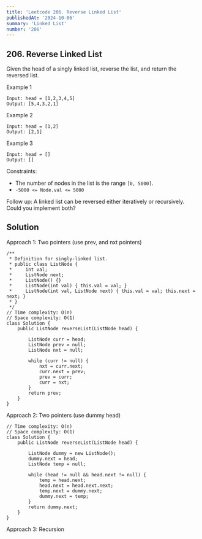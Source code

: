 ```yaml
---
title: 'Leetcode 206. Reverse Linked List'
publishedAt: '2024-10-06'
summary: 'Linked List'
number: '206'
---
```


## 206. Reverse Linked List

Given the head of a singly linked list, reverse the list, and return the reversed list.

Example 1
`````
Input: head = [1,2,3,4,5]
Output: [5,4,3,2,1]
`````

Example 2
`````
Input: head = [1,2]
Output: [2,1]
`````

Example 3
`````
Input: head = []
Output: []
`````

Constraints:

- The number of nodes in the list is the range `[0, 5000]`.
- `-5000 <= Node.val <= 5000`

Follow up: A linked list can be reversed either iteratively or recursively. Could you implement both?

## Solution
Approach 1: Two pointers (use prev, and nxt pointers)
````
/**
 * Definition for singly-linked list.
 * public class ListNode {
 *     int val;
 *     ListNode next;
 *     ListNode() {}
 *     ListNode(int val) { this.val = val; }
 *     ListNode(int val, ListNode next) { this.val = val; this.next = next; }
 * }
 */
// Time complexity: O(n)
// Space complexity: O(1)
class Solution {
    public ListNode reverseList(ListNode head) {
        
        ListNode curr = head;
        ListNode prev = null;
        ListNode nxt = null;
        
        while (curr != null) {
            nxt = curr.next;
            curr.next = prev;
            prev = curr;
            curr = nxt;
        }
        return prev;
    }
}
````

Approach 2: Two pointers (use dummy head)
````
// Time complexity: O(n)
// Space complexity: O(1)
class Solution {
    public ListNode reverseList(ListNode head) {
        
        ListNode dummy = new ListNode();
        dummy.next = head;
        ListNode temp = null;

        while (head != null && head.next != null) {
            temp = head.next;
            head.next = head.next.next;
            temp.next = dummy.next;
            dummy.next = temp;
        }
        return dummy.next;
    }
}
````

Approach 3: Recursion
